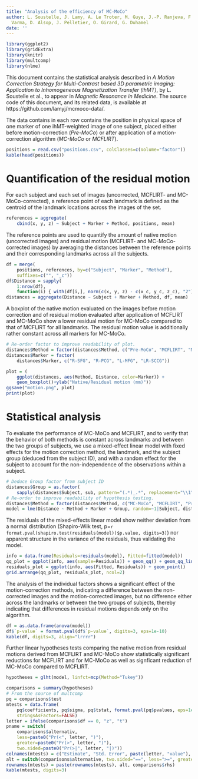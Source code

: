 ```yaml
---
title: "Analysis of the efficiency of MC-MoCo"
author: L. Soustelle, J. Lamy, A. Le Troter, M. Guye, J.-P. Ranjeva, F. Munsch, G.
  Varma, D. Alsop, J. Pelletier, O. Girard, G. Duhamel
date: ''
---
```


```r
library(ggplot2)
library(gridExtra)
library(knitr)
library(multcomp)
library(nlme)
```

This document contains the statistical analysis described in *A Motion Correction Strategy for Multi-Contrast based 3D parametric imaging: Application to Inhomogeneous Magnetization Transfer (ihMT)*, by L. Soustelle et al., to appear in *Magnetic Resonance in Medicine*. The source code of this document, and its related data, is available at https://github.com/lamyj/mcmoco-data/.

The data contains in each row contains the position in physical space of one marker of one ihMT-weighted image of one subject, placed either before motion-correction (*Pre-MoCo*) or after application of a motion-correction algorithm (*MC-MoCo* or *MCFLIRT*).

```r
positions = read.csv("positions.csv", colClasses=c(Volume="factor"))
kable(head(positions))
```

# Quantification of the residual motion

For each subject and each set of images (uncorrected, MCFLIRT- and MC-MoCo-corrected), a reference point of each landmark is defined as the centroid of the landmark locations across the images of the set.

```r
references = aggregate(
    cbind(x, y, z) ~ Subject + Marker + Method, positions, mean)
```

The reference points are used to quantify the amount of native motion (uncorrected images) and residual motion (MCFLIRT- and MC-MoCo-corrected images) by averaging the distances between the reference points and their corresponding landmarks across all the subjects.

```r
df = merge(
    positions, references, by=c("Subject", "Marker", "Method"), 
    suffixes=c("", "_c"))
df$Distance = sapply(
    1:nrow(df), 
    function(i) { with(df[i,], norm(c(x, y, z) - c(x_c, y_c, z_c), "2")) })
distances = aggregate(Distance ~ Subject + Marker + Method, df, mean)
```

A boxplot of the native motion evaluated on the images before motion correction and of residual motion evaluated after application of MCFLIRT and MC-MoCo show a lower residual motion for MC-MoCo compared to that of MCFLIRT for all landmarks. The residual motion value is additionally rather constant across all markers for MC-MoCo.

```r
# Re-order factor to improve readability of plot.
distances$Method = factor(distances$Method, c("Pre-MoCo", "MCFLIRT", "MC-MoCo"))
distances$Marker = factor(
    distances$Marker, c("R-SFG", "R-PCG", "L-MFG", "LR-SCCG"))

plot = (
    ggplot(distances, aes(Method, Distance, color=Marker)) +
    geom_boxplot()+ylab("Native/Residual motion (mm)"))
ggsave("motion.png", plot)
print(plot)
```

# Statistical analysis

To evaluate the performance of MC-MoCo and MCFLIRT, and to verify that the behavior of both methods is constant across landmarks and between the two groups of subjects, we use a mixed-effect linear model with fixed effects for the motion correction method, the landmark, and the subject group (deduced from the subject ID), and with a random effect for the subject to account for the non-independence of the observations within a subject.

```r
# Deduce Group factor from subject ID
distances$Group = as.factor(
    sapply(distances$Subject, sub, pattern="(.*)_.*", replacement="\\1"))
# Re-order to improve readability of hypothesis testing.
distances$Method = factor(distances$Method, c("MC-MoCo", "MCFLIRT", "Pre-MoCo"))
model = lme(Distance ~ Method + Marker + Group, random=~1|Subject, distances)
```

The residuals of the mixed-effects linear model show neither deviation from a normal distribution (Shapiro-Wilk test, p=`r format.pval(shapiro.test(residuals(model))$p.value, digits=3)`) nor apparent structure in the variance of the residuals, thus validating the model.

```r
info = data.frame(Residuals=residuals(model), Fitted=fitted(model))
qq_plot = ggplot(info, aes(sample=Residuals)) + geom_qq() + geom_qq_line()
residuals_plot = ggplot(info, aes(Fitted, Residuals)) + geom_point()
grid.arrange(qq_plot, residuals_plot, ncol=2)
```

The analysis of the individual factors shows a significant effect of the motion-correction methods, indicating a difference between the non-corrected images and the motion-corrected images, but no difference either across the landmarks or between the two groups of subjects, thereby indicating that differences in residual motions depends only on the algorithm.

```r
df = as.data.frame(anova(model))
df$`p-value` = format.pval(df$`p-value`, digits=3, eps=1e-10)
kable(df, digits=3, align="lrrrr")
```

Further linear hypotheses tests comparing the native motion from residual motions derived from MCFLIRT and MC-MoCo show statistically significant reductions for MCFLIRT and for MC-MoCo as well as signficant reduction of MC-MoCo compared to MCFLIRT.

```r
hypotheses = glht(model, linfct=mcp(Method="Tukey"))
```

```r
comparisons = summary(hypotheses)
# From the source of multcomp
pq = comparisons$test
mtests = data.frame(
    pq$coefficients, pq$sigma, pq$tstat, format.pval(pq$pvalues, eps=1e-10),
    stringsAsFactors=FALSE)
letter = ifelse(comparisons$df == 0, "z", "t")
pname = switch(
    comparisons$alternativ,
    less=paste0("Pr(<", letter, ")"),
    greater=paste0("Pr(>", letter, ")"),
    two.sided=paste0("Pr(>|", letter, "|)"))
colnames(mtests) = c("Estimate", "Std. Error", paste(letter, "value"), pname)
alt = switch(comparisons$alternative, two.sided="==", less=">=", greater="<=")
rownames(mtests) = paste(rownames(mtests), alt, comparisons$rhs)
kable(mtests, digits=3)
```
